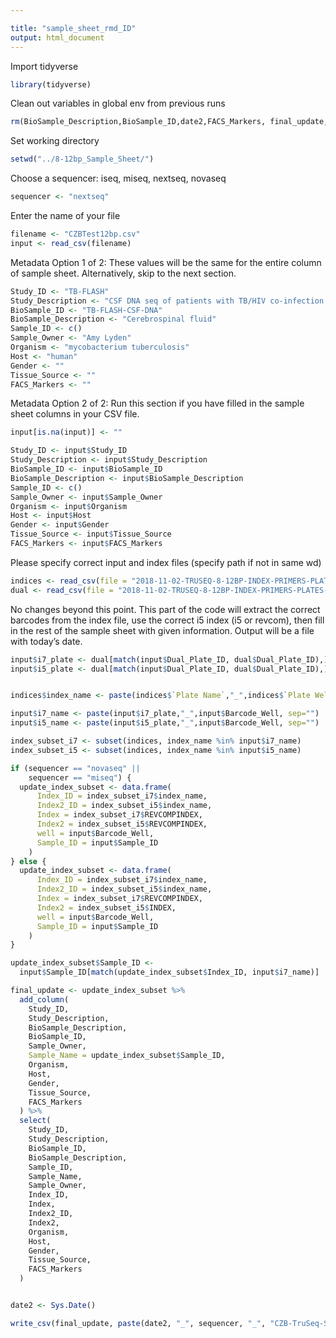 ```yaml
---

title: "sample_sheet_rmd_ID"
output: html_document
---
```


Import tidyverse 
```r
library(tidyverse)
```


Clean out variables in global env from previous runs
```r
rm(BioSample_Description,BioSample_ID,date2,FACS_Markers, final_update,Gender,Host,Sample_ID,Organism,input,Sample_Owner,sequencer,Study_Description,Study_ID,Tissue_Source,update_index_subset, index_subset_i5, indices, filename, index_subset_i7, dual)
```

Set working directory
```r
setwd("../8-12bp_Sample_Sheet/")
```


Choose a sequencer: iseq, miseq, nextseq, novaseq
```r
sequencer <- "nextseq"
```

Enter the name of your file
```r
filename <- "CZBTest12bp.csv"
input <- read_csv(filename)
```


Metadata Option 1 of 2: These values will be the same for the entire column of sample sheet. Alternatively, skip to the next section.
```r
Study_ID <- "TB-FLASH"
Study_Description <- "CSF DNA seq of patients with TB/HIV co-infection as controls for future FLASHed samples"
BioSample_ID <- "TB-FLASH-CSF-DNA"
BioSample_Description <- "Cerebrospinal fluid"
Sample_ID <- c()
Sample_Owner <- "Amy Lyden"
Organism <- "mycobacterium tuberculosis"
Host <- "human"
Gender <- ""
Tissue_Source <- ""
FACS_Markers <- ""
```

Metadata Option 2 of 2: Run this section if you have filled in the sample sheet columns in your CSV file.
```r
input[is.na(input)] <- ""

Study_ID <- input$Study_ID
Study_Description <- input$Study_Description
BioSample_ID <- input$BioSample_ID
BioSample_Description <- input$BioSample_Description
Sample_ID <- c()
Sample_Owner <- input$Sample_Owner
Organism <- input$Organism
Host <- input$Host
Gender <- input$Gender
Tissue_Source <- input$Tissue_Source
FACS_Markers <- input$FACS_Markers
```

Please specify correct input and index files (specify path if not in same wd)
```r
indices <- read_csv(file = "2018-11-02-TRUSEQ-8-12BP-INDEX-PRIMERS-PLATES-001-to-012-i7-i5-REVCOMP.csv")
dual <- read_csv(file = "2018-11-02-TRUSEQ-8-12BP-INDEX-PRIMERS-PLATES-001-to-012-MasterComboList.csv")
```


No changes beyond this point. This part of the code will extract the correct barcodes from the index file, use the correct i5 index (i5 or revcom), then fill in the rest of the sample sheet with given information. Output will be a file with today's date.
```r


input$i7_plate <- dual[match(input$Dual_Plate_ID, dual$Dual_Plate_ID),]$i7_Plate_ID
input$i5_plate <- dual[match(input$Dual_Plate_ID, dual$Dual_Plate_ID),]$i5_Plate_ID


indices$index_name <- paste(indices$`Plate Name`,"_",indices$`Plate Well`, sep="")

input$i7_name <- paste(input$i7_plate,"_",input$Barcode_Well, sep="")
input$i5_name <- paste(input$i5_plate,"_",input$Barcode_Well, sep="")

index_subset_i7 <- subset(indices, index_name %in% input$i7_name)
index_subset_i5 <- subset(indices, index_name %in% input$i5_name)

if (sequencer == "novaseq" ||
    sequencer == "miseq") {
  update_index_subset <- data.frame(
      Index_ID = index_subset_i7$index_name,
      Index2_ID = index_subset_i5$index_name,
      Index = index_subset_i7$REVCOMPINDEX,
      Index2 = index_subset_i5$REVCOMPINDEX,
      well = input$Barcode_Well,
      Sample_ID = input$Sample_ID
    )
} else {
  update_index_subset <- data.frame(
      Index_ID = index_subset_i7$index_name,
      Index2_ID = index_subset_i5$index_name,
      Index = index_subset_i7$REVCOMPINDEX,
      Index2 = index_subset_i5$INDEX,
      well = input$Barcode_Well,
      Sample_ID = input$Sample_ID
    )
}

update_index_subset$Sample_ID <-
  input$Sample_ID[match(update_index_subset$Index_ID, input$i7_name)]

final_update <- update_index_subset %>%
  add_column(
    Study_ID,
    Study_Description,
    BioSample_Description,
    BioSample_ID,
    Sample_Owner,
    Sample_Name = update_index_subset$Sample_ID,
    Organism,
    Host,
    Gender,
    Tissue_Source,
    FACS_Markers
  ) %>%
  select(
    Study_ID,
    Study_Description,
    BioSample_ID,
    BioSample_Description,
    Sample_ID,
    Sample_Name,
    Sample_Owner,
    Index_ID,
    Index,
    Index2_ID,
    Index2,
    Organism,
    Host,
    Gender,
    Tissue_Source,
    FACS_Markers
  )


date2 <- Sys.Date()

write_csv(final_update, paste(date2, "_", sequencer, "_", "CZB-TruSeq-SampleSheet", "_", filename, sep = ""))


```